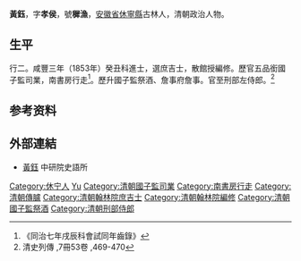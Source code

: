{{明清人物信息框
| 姓名 = 黃鈺
| 原名 =
| 圖片名稱=  
| 圖片大小 = 220px
| 圖片說明 =  
| 最高職務 =  刑部左侍郎
| 國家 = 大清
| 爵位 =
| 籍貫 = [[安徽省|安徽省]][[徽州府|徽州府]][[休寧縣|休寧縣]]
| 族裔 =  
| 旗籍 =  
| 字號 =  字孝侯，號穉漁
| 諡號 = 
| 出生日期 = 嘉慶二十二年（1817年）
| 出生地點 =
| 逝世日期 = 光緒七年（1881年）
| 逝世地點 = 
| 墓葬 = 
| 配偶 =  
| 親屬 =   
| 出身 = 
* 咸豐三年癸丑科進士出身
| 經歷 = 
| 著作 =  
}}
'''黃鈺'''{{BD|1817年||1881年||}}，字'''孝侯'''，號'''穉漁'''，[[安徽省|安徽省]][[休寧縣|休寧縣]]古林人，清朝政治人物。

==生平==
行二。咸豐三年（1853年）癸丑科進士，選庶吉士，散館授編修。歷官五品銜國子監司業，南書房行走<ref>《同治七年戌辰科會試同年齒錄》</ref>。歷升國子監祭酒、詹事府詹事。官至刑部左侍郎。<ref>清史列傳 ,7冊53卷 ,469-470</ref>

== 参考资料 ==
{{reflist}}

==外部連結==
*[http://archive.ihp.sinica.edu.tw/ttscgi/ttsquery?0:0:mctauac:NO%3DNO1817 黃鈺] 中研院史語所

{{咸豐三年癸丑科殿試金榜}}

{{Authority control}}

{{DEFAULTSORT:Huang黃}}
[[Category:休宁人|Category:休宁人]]
[[Category:黄姓|Yu]]
[[Category:清朝國子監司業|Category:清朝國子監司業]]
[[Category:南書房行走|Category:南書房行走]]
[[Category:清朝傳臚|Category:清朝傳臚]]
[[Category:清朝翰林院庶吉士|Category:清朝翰林院庶吉士]]
[[Category:清朝翰林院編修|Category:清朝翰林院編修]]
[[Category:清朝國子監祭酒|Category:清朝國子監祭酒]]
[[Category:清朝刑部侍郎|Category:清朝刑部侍郎]]